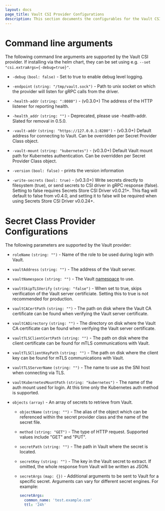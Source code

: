 ```yaml
---
layout: docs
page_title: Vault CSI Provider Configurations
description: This section documents the configurables for the Vault CSI Provider.
---
```


# Command line arguments

The following command line arguments are supported by the Vault CSI provider.
If installing via the helm chart, they can be set using e.g.
`--set "csi.extraArgs={-debug=true}"`.

- `-debug` `(bool: false)` - Set to true to enable debug level logging.

- `-endpoint` `(string: "/tmp/vault.sock")` - Path to unix socket on which the
  provider will listen for gRPC calls from the driver.

- `-health-addr` `(string: ":8080")` - (v0.3.0+) The address of the HTTP listener
  for reporting health.

- `-health_addr` `(string: "")` - Deprecated, please use -health-addr. Slated
  for removal in 0.5.0.

- `-vault-addr` `(string: "https://127.0.0.1:8200")` - (v0.3.0+) Default address
  for connecting to Vault. Can be overridden per Secret Provider Class object.

- `-vault-mount` `(string: "kubernetes")` - (v0.3.0+) Default Vault mount path
  for Kubernetes authentication. Can be overridden per Secret Provider Class
  object.

- `-version` `(bool: false)` - prints the version information

- `-write-secrets` `(bool: true)` - (v0.3.0+) Write secrets directly to
  filesystem (true), or send secrets to CSI driver in gRPC response (false).
  Setting to false requires Secrets Store CSI Driver v0.0.21+. This flag will
  default to false from v0.4.0, and setting it to false will be required when
  using Secrets Store CSI Driver v0.0.24+.


# Secret Class Provider Configurations

The following parameters are supported by the Vault provider:

- `roleName` `(string: "")` - Name of the role to be used during login with Vault.

- `vaultAddress` `(string: "")` - The address of the Vault server.

- `vaultNamespace` `(string: "")` - The Vault [namespace](/docs/enterprise/namespaces) to use.

- `vaultSkipTLSVerify` `(string: "false")` - When set to true, skips verification of the Vault server
  certificiate. Setting this to true is not recommended for production.

- `vaultCACertPath` `(string: "")` - The path on disk where the Vault CA certificate can be found
  when verifying the Vault server certificate.

- `vaultCADirectory` `(string: "")` - The directory on disk where the Vault CA certificate can be found
  when verifying the Vault server certificate.

- `vaultTLSClientCertPath` `(string: "")` - The path on disk where the client certificate can be found
  for mTLS communications with Vault.

- `vaultTLSClientKeyPath` `(string: "")` - The path on disk where the client key can be found
  for mTLS communications with Vault.

- `vaultTLSServerName` `(string: "")` - The name to use as the SNI host when connecting via TLS.

- `vaultKubernetesMountPath` `(string: "kubernetes")` - The name of the auth mount used for login.
  At this time only the Kubernetes auth method is supported.

- `objects` `(array)` - An array of secrets to retrieve from Vault.

  - `objectName` `(string: "")` - The alias of the object which can be referenced within the secret provider class and
  the name of the secret file.

  - `method` `(string: "GET")` - The type of HTTP request. Supported values include "GET" and "PUT".

  - `secretPath` `(string: "")` - The path in Vault where the secret is located.

  - `secretKey` `(string: "")` - The key in the Vault secret to extract. If omitted, the whole response from Vault will be written as JSON.

  - `secretArgs` `(map: {})` - Additional arguments to be sent to Vault for a specific secret. Arguments can vary
    for different secret engines. For example:

    ```yaml
    secretArgs:
      common_name: 'test.example.com'
      ttl: '24h'
    ```
